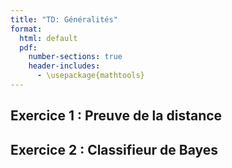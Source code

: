 ```yaml
--- 
title: "TD: Généralités"
format:
  html: default
  pdf: 
    number-sections: true
    header-includes:
      - \usepackage{mathtools} 
---
```



## Exercice 1 : Preuve de la distance 

## Exercice 2 : Classifieur de Bayes
